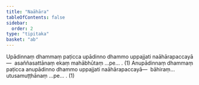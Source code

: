 ```yaml
---
title: "Naāhāra"
tableOfContents: false
sidebar:
  order: 2
type: "tipitaka"
basket: "ab"
---
```



<DynamicBreadcrumb />

<Division number="427">

<Paragraph number="3400">
Upādinnaṃ dhammaṃ paṭicca upādinno dhammo uppajjati naāhārapaccayā—  asaññasattānaṃ ekaṃ mahābhūtaṃ …pe… . (1)
</Paragraph>

<Paragraph number="3401">
Anupādinnaṃ dhammaṃ paṭicca anupādinno dhammo uppajjati naāhārapaccayā—  bāhiraṃ…  utusamuṭṭhānaṃ …pe… . (1)
</Paragraph>
</Division>